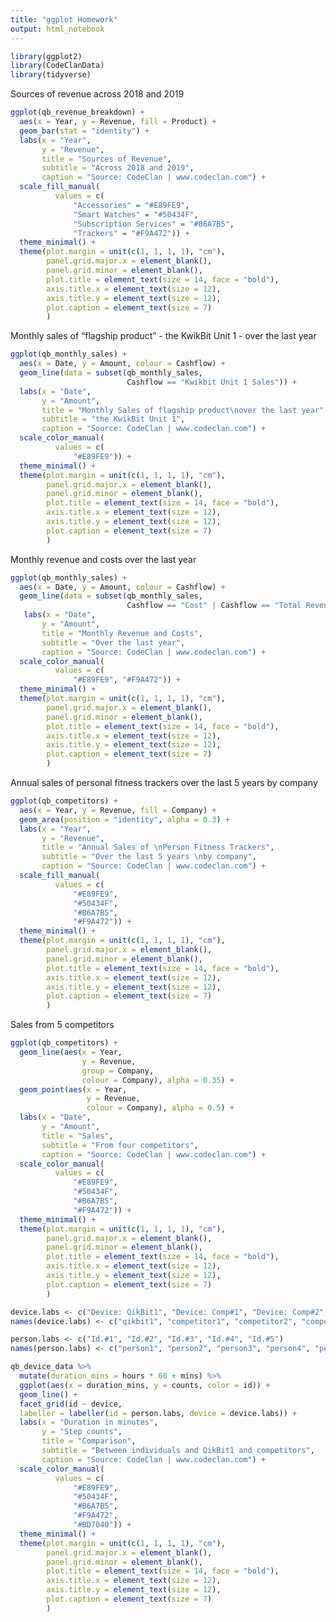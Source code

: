 ```yaml
---
title: "ggplot Homework"
output: html_notebook
---
```


```r
library(ggplot2)
library(CodeClanData)
library(tidyverse)
```
Sources of revenue across 2018 and 2019
```r
ggplot(qb_revenue_breakdown) +
  aes(x = Year, y = Revenue, fill = Product) +
  geom_bar(stat = "identity") +
  labs(x = "Year",
       y = "Revenue", 
       title = "Sources of Revenue",
       subtitle = "Across 2018 and 2019",
       caption = "Source: CodeClan | www.codeclan.com") +
  scale_fill_manual(
          values = c(
              "Accessories" = "#E89FE9",
              "Smart Watches" = "#50434F",
              "Subscription Services" = "#B6A7B5",
              "Trackers" = "#F9A472")) +
  theme_minimal() +
  theme(plot.margin = unit(c(1, 1, 1, 1), "cm"),
        panel.grid.major.x = element_blank(),
        panel.grid.minor = element_blank(),
        plot.title = element_text(size = 14, face = "bold"),
        axis.title.x = element_text(size = 12),
        axis.title.y = element_text(size = 12),
        plot.caption = element_text(size = 7)
        )
```

Monthly sales of "flagship product" - the KwikBit Unit 1 - over the last year
```r
ggplot(qb_monthly_sales) +
  aes(x = Date, y = Amount, colour = Cashflow) +
  geom_line(data = subset(qb_monthly_sales, 
                          Cashflow == "Kwikbit Unit 1 Sales")) +
  labs(x = "Date",
       y = "Amount", 
       title = "Monthly Sales of flagship product\nover the last year",
       subtitle = "the KwikBit Unit 1",
       caption = "Source: CodeClan | www.codeclan.com") +
  scale_color_manual(
          values = c(
              "#E89FE9")) +
  theme_minimal() +
  theme(plot.margin = unit(c(1, 1, 1, 1), "cm"),
        panel.grid.major.x = element_blank(),
        panel.grid.minor = element_blank(),
        plot.title = element_text(size = 14, face = "bold"),
        axis.title.x = element_text(size = 12),
        axis.title.y = element_text(size = 12),
        plot.caption = element_text(size = 7)
        )
```
Monthly revenue and costs over the last year
```r
ggplot(qb_monthly_sales) +
  aes(x = Date, y = Amount, colour = Cashflow) +
  geom_line(data = subset(qb_monthly_sales, 
                          Cashflow == "Cost" | Cashflow == "Total Revenue")) +
   labs(x = "Date",
       y = "Amount", 
       title = "Monthly Revenue and Costs",
       subtitle = "Over the last year",
       caption = "Source: CodeClan | www.codeclan.com") +
  scale_color_manual(
          values = c(
              "#E89FE9", "#F9A472")) +
  theme_minimal() +
  theme(plot.margin = unit(c(1, 1, 1, 1), "cm"),
        panel.grid.major.x = element_blank(),
        panel.grid.minor = element_blank(),
        plot.title = element_text(size = 14, face = "bold"),
        axis.title.x = element_text(size = 12),
        axis.title.y = element_text(size = 12),
        plot.caption = element_text(size = 7)
        )
```
Annual sales of personal fitness trackers over the last 5 years by company
```r
ggplot(qb_competitors) +
  aes(x = Year, y = Revenue, fill = Company) +
  geom_area(position = "identity", alpha = 0.3) +
  labs(x = "Year",
       y = "Revenue", 
       title = "Annual Sales of \nPerson Fitness Trackers",
       subtitle = "Over the last 5 years \nby company",
       caption = "Source: CodeClan | www.codeclan.com") +
  scale_fill_manual(
          values = c(
              "#E89FE9",
              "#50434F",
              "#B6A7B5",
              "#F9A472")) +
  theme_minimal() +
  theme(plot.margin = unit(c(1, 1, 1, 1), "cm"),
        panel.grid.major.x = element_blank(),
        panel.grid.minor = element_blank(),
        plot.title = element_text(size = 14, face = "bold"),
        axis.title.x = element_text(size = 12),
        axis.title.y = element_text(size = 12),
        plot.caption = element_text(size = 7)
        )
```
Sales from 5 competitors
```r
ggplot(qb_competitors) +
  geom_line(aes(x = Year, 
                y = Revenue, 
                group = Company, 
                colour = Company), alpha = 0.35) +
  geom_point(aes(x = Year, 
                 y = Revenue, 
                 colour = Company), alpha = 0.5) +
  labs(x = "Date",
       y = "Amount", 
       title = "Sales",
       subtitle = "From four competitors",
       caption = "Source: CodeClan | www.codeclan.com") +
  scale_color_manual(
          values = c(
              "#E89FE9",
              "#50434F",
              "#B6A7B5",
              "#F9A472")) +
  theme_minimal() +
  theme(plot.margin = unit(c(1, 1, 1, 1), "cm"),
        panel.grid.major.x = element_blank(),
        panel.grid.minor = element_blank(),
        plot.title = element_text(size = 14, face = "bold"),
        axis.title.x = element_text(size = 12),
        axis.title.y = element_text(size = 12),
        plot.caption = element_text(size = 7)
        )
```


```r
device.labs <- c("Device: QikBit1", "Device: Comp#1", "Device: Comp#2", "Device: Comp#3")
names(device.labs) <- c("qikbit1", "competitor1", "competitor2", "competitor3")

person.labs <- c("Id.#1", "Id.#2", "Id.#3", "Id.#4", "Id.#5")
names(person.labs) <- c("person1", "person2", "person3", "person4", "person5")

qb_device_data %>%
  mutate(duration_mins = hours * 60 + mins) %>%
  ggplot(aes(x = duration_mins, y = counts, color = id)) +
  geom_line() +
  facet_grid(id ~ device, 
  labeller = labeller(id = person.labs, device = device.labs)) +
  labs(x = "Duration in minutes",
       y = "Step counts", 
       title = "Comparison",
       subtitle = "Between individuals and QikBit1 and competitors",
       caption = "Source: CodeClan | www.codeclan.com") +
  scale_color_manual(
          values = c(
              "#E89FE9",
              "#50434F",
              "#B6A7B5",
              "#F9A472",
              "#BD7040")) +
  theme_minimal() +
  theme(plot.margin = unit(c(1, 1, 1, 1), "cm"),
        panel.grid.major.x = element_blank(),
        panel.grid.minor = element_blank(),
        plot.title = element_text(size = 14, face = "bold"),
        axis.title.x = element_text(size = 12),
        axis.title.y = element_text(size = 12),
        plot.caption = element_text(size = 7)
        )
```

